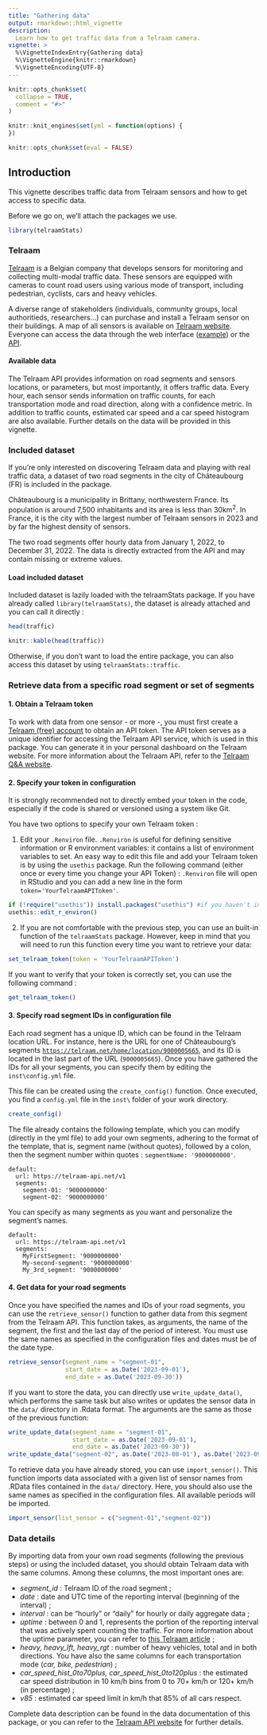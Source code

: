 ```yaml
---
title: "Gathering data"
output: rmarkdown::html_vignette
description:
  Learn how to get traffic data from a Telraam camera.
vignette: >
  %\VignetteIndexEntry{Gathering data}
  %\VignetteEngine{knitr::rmarkdown}
  %\VignetteEncoding{UTF-8}
---
```


```r
knitr::opts_chunk$set(
  collapse = TRUE,
  comment = "#>"
)

knitr::knit_engines$set(yml = function(options) {
})

knitr::opts_chunk$set(eval = FALSE)

```

## Introduction

This vignette describes traffic data from Telraam sensors and how to get access to specific data.

Before we go on, we'll attach the packages we use.

```r
library(telraamStats)
```

### Telraam

[Telraam](https://telraam.net/en/what-is-telraam) is a Belgian company that develops sensors for monitoring and collecting multi-modal traffic data. These sensors are equipped with cameras to count road users using various mode of transport, including pedestrian, cyclists, cars and heavy vehicles.

A diverse range of stakeholders (individuals, community groups, local authoritieds, researchers...) can purchase and install a Telraam sensor on their buildings. A map of all sensors is available on [Telraam website](https://telraam.net/). Everyone can access the data through the web interface ([example](https://telraam.net/en/location/9000001844)) or the [API](https://telraam-api.net/).

#### Available data

The Telraam API provides information on road segments and sensors locations, or parameters, but most importantly, it offers traffic data. Every hour, each sensor sends information on traffic counts, for each transportation mode and road direction, along with a confidence metric. In addition to traffic counts, estimated car speed and a car speed histogram are also available. Further details on the data will be provided in this vignette.

### Included dataset

If you're only interested on discovering Telraam data and playing with real traffic data, a dataset of two road segments in the city of Châteaubourg (FR) is included in the package.

Châteaubourg is a municipality in Brittany, northwestern France. Its population is around 7,500 inhabitants and its area is less than 30km$^2$. In France, it is the city with the largest number of Telraam sensors in 2023 and by far the highest density of sensors.

The two road segments offer hourly data from January 1, 2022, to December 31, 2022. The data is directly extracted from the API and may contain missing or extreme values.

#### Load included dataset

Included dataset is lazily loaded with the telraamStats package. If you have already called `library(telraamStats)`, the dataset is already attached and you can call it directly :

```r
head(traffic)
```

```r
knitr::kable(head(traffic))
```

Otherwise, if you don't want to load the entire package, you can also access this dataset by using `telraamStats::traffic`.

### Retrieve data from a specific road segment or set of segments

#### 1. Obtain a Telraam token

To work with data from one sensor - or more -, you must first create a [Telraam (free) account](https://telraam.net/en/register) to obtain an API token. The API token serves as a unique identifier for accessing the Telraam API service, which is used in this package. You can generate it in your personal dashboard on the Telraam website. For more information about the Telraam API, refer to the [Telraam Q&A website](https://talks.telraam.net/t/telraam-api-even-more-data-statistics/79).

#### 2. Specify your token in configuration

It is strongly recommended not to directly embed your token in the code, especially if the code is shared or versioned using a system like Git.

You have two options to specify your own Telraam token :

1.  Edit your `.Renviron` file. `.Renviron` is useful for defining sensitive information or R environment variables: it contains a list of environment variables to set. An easy way to edit this file and add your Telraam token is by using the `usethis` package. Run the following command (either once or every time you change your API Token) : `.Renviron` file will open in RStudio and you can add a new line in the form `token='YourTelraamAPIToken'`.

```r
if (!require("usethis")) install.packages("usethis") #if you haven't installed 'usethis' already
usethis::edit_r_environ()
```

2.  If you are not comfortable with the previous step, you can use an built-in function of the `telraamStats` package. However, keep in mind that you will need to run this function every time you want to retrieve your data:

```r
set_telraam_token(token = 'YourTelraamAPIToken')
```

If you want to verify that your token is correctly set, you can use the following command :

```r
get_telraam_token()
```

#### 3. Specify road segment IDs in configuration file

Each road segment has a unique ID, which can be found in the Telraam location URL. For instance, here is the URL for one of Châteaubourg's segments [`https://telraam.net/home/location/9000005665`](https://telraam.net/home/location/9000005665), and its ID is located in the last part of the URL (`9000005665`). Once you have gathered the IDs for all your segments, you can specify them by editing the `inst\config.yml` file.

This file can be created using the `create_config()` function. Once executed, you find a `config.yml` file in the `inst\` folder of your work directory.

```r
create_config()
```

The file already contains the following template, which you can modify (directly in the yml file) to add your own segments, adhering to the format of the template, that is, segment name (without quotes), followed by a colon, then the segment number within quotes : `segmentName: '9000000000'`.

```         
default:
  url: https://telraam-api.net/v1
  segments:
    segment-01: '9000000000'
    segment-02: '9000000000'
```

You can specify as many segments as you want and personalize the segment's names.

```         
default:
  url: https://telraam-api.net/v1
  segments:
    MyFirstSegment: '9000000000'
    My-second-segment: '9000000000'
    My_3rd_segment: '9000000000'
```

#### 4. Get data for your road segments

Once you have specified the names and IDs of your road segments, you can use the `retrieve_sensor()` function to gather data from this segment from the Telraam API. This function takes, as arguments, the name of the segment, the first and the last day of the period of interest. You must use the same names as specified in the configuration files and dates must be of the date type.

```r
retrieve_sensor(segment_name = "segment-01", 
                start_date = as.Date('2023-09-01'), 
                end_date = as.Date('2023-09-30'))
```

If you want to store the data, you can directly use `write_update_data()`, which performs the same task but also writes or updates the sensor data in the `data/` directory in .Rdata format. The arguments are the same as those of the previous function:

```r
write_update_data(segment_name = "segment-01",
                  start_date = as.Date('2023-09-01'),
                  end_date = as.Date('2023-09-30'))
write_update_data("segment-02", as.Date('2023-08-01'), as.Date('2023-09-30'))
```

To retrieve data you have already stored, you can use `import_sensor()`. This function imports data associated with a given list of sensor names from .RData files contained in the `data/` directory. Here, you should also use the same names as specified in the configuration files. All available periods will be imported.

```r
import_sensor(list_sensor = c("segment-01","segment-02"))
```

### Data details

By importing data from your own road segments (following the previous steps) or using the included dataset, you should obtain Telraam data with the same columns. Among these columns, the most important ones are:

-   *segment_id* : Telraam ID of the road segment ;
-   *date* : date and UTC time of the reporting interval (beginning of the interval) ;
-   *interval* : can be "hourly" or "daily" for hourly or daily aggregate data ;
-   *uptime* : between 0 and 1, represents the portion of the reporting interval that was actively spent counting the traffic. For more information about the uptime parameter, you can refer to [this Telraam article](https://telraam.net/en/blog/precision-accuracy-and-validations-of-the-original-telraam-sensor) ;
-   *heavy, heavy_lft, heavy_rgt* : number of heavy vehicles, total and in both directions. You have also the same columns for each transportation mode (*car, bike, pedestrian*) ;
-   *car_speed_hist_0to70plus, car_speed_hist_0to120plus* : the estimated car speed distribution in 10 km/h bins from 0 to 70+ km/h or 120+ km/h (in percentage) ;
-   *v85* : estimated car speed limit in km/h that 85% of all cars respect.

Complete data description can be found in the data documentation of this package, or you can refer to the [Telraam API website](https://telraam-api.net/) for further details.
